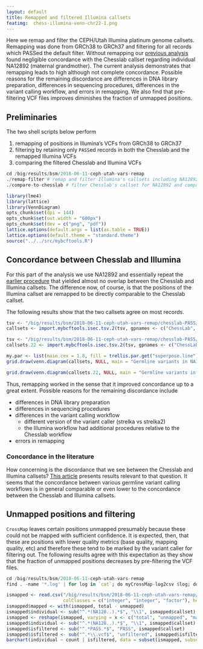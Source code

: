 ```yaml
---
layout: default
title: Remapped and filtered Illumina callsets
featimg:  chess-illumina-venn-chr22-1.png
---
```


Here we remap and filter the CEPH/Utah Illumina platinum genome callsets.  Remapping was done from GRCh38 to GRCh37 and filtering for all records which PASSed the default filter.  Without remapping our [previous analysis]({{ site.baseurl }}{% post_url /projects/bsm/2018-05-21-NA12892-variants %}) found negligible concordance with the Chesslab callset regarding individual NA12892 (maternal grandmother).  The current analysis demonstrates that remapping leads to high although not complete concordance.  Possible reasons for the remaining discordance are differences in DNA library preparation, differences in sequencing procedures, differences in the variant calling workflow, and errors in remapping.  We also find that pre-filtering VCF files improves diminishes the fraction of unmapped positions.

## Preliminaries

The two shell scripts below perform

1. remapping of positions in Illumina's VCFs from GRCh38 to GRCh37
1. filtering by retaining only `PASS`ed records in both the Chesslab and the remapped Illumina VCFs
1. comparing the filtered Chesslab and Illumina VCFs

```r
cd /big/results/bsm/2018-06-11-ceph-utah-vars-remap
./remap-filter # remap and filter Illumina's callsets including NA12892
./compare-to-chesslab # filter Chesslab's callset for NA12892 and compare it to Illumina's
```

```r
library(lme4)
library(lattice)
library(VennDiagram)
opts_chunk$set(dpi = 144)
opts_chunk$set(out.width = "600px")
opts_chunk$set(dev = c("png", "pdf"))
lattice.options(default.args = list(as.table = TRUE))
lattice.options(default.theme = "standard.theme")
source("../../src/mybcftools.R")
```

## Concordance between Chesslab and Illumina

For this part of the analysis we use NA12892 and essentially repeat the [earlier procedure]({{ site.baseurl }}{% post_url /projects/bsm/2018-05-21-NA12892-variants %}) that yielded almost no overlap between the Chesslab and Illumina callsets.  The difference now, of course, is that the positions of the Illumina callset are remapped to be directly comparable to the Chesslab callset.

The following results show that the two callsets agree on most records.

```r
tsv <- "/big/results/bsm/2018-06-11-ceph-utah-vars-remap/chesslab-PASS/all.tsv"
callsets <- import.mybcftools.isec.tsv.2(tsv, gpnames <- c("ChessLab", "Illumina")) # the following expression takes a while to evaluate
```

```r
tsv <- "/big/results/bsm/2018-06-11-ceph-utah-vars-remap/chesslab-PASS/chr22/all.tsv"
callsets.22 <- import.mybcftools.isec.tsv.2(tsv, gpnames <- c("ChessLab", "Illumina"))
```

```r
my.par <- list(main.cex = 1.8, fill = trellis.par.get("superpose.line")$col[1:2], col = "gray", cat.cex = 1.4)
grid.draw(venn.diagram(callsets, NULL, main = "Germline variants in NA12892", main.cex = my.par$main.cex, col = my.par$col, fill = my.par$fill, cat.cex = my.par$cat.cex))
```

```r
grid.draw(venn.diagram(callsets.22, NULL, main = "Germline variants in NA12892, chr22", main.cex = my.par$main.cex, col = my.par$col, fill = my.par$fill, cat.cex = my.par$cat.cex))
```

Thus, remapping worked in the sense that it improved concordance up to a great extent.  Possible reasons for the remaining discordance include

* differences in DNA library preparation
* differences in sequencing procedures
* differences in the variant calling workflow
  * different version of the variant caller (strelka vs strelka2)
  * the Illumina workflow had additional procedures relative to the Chesslab workflow
* errors in remapping

### Concordance in the literature

How concerning is the discordance that we see between the Chesslab and Illumina callsets?  [This article](https://www.ncbi.nlm.nih.gov/pmc/articles/PMC3706896/) presents results relevant to that question.  It seems that the concordance between various germline variant calling workflows is in general comparable or even lower to the concordance between the Chesslab and Illumina callsets.

## Unmapped positions and filtering

`CrossMap` leaves certain positions unmapped presumably because these could not be mapped with sufficient confidence.  It is expected, then, that these are positions with lower quality metrics (base quality, mapping quality, etc) and therefore these tend to be marked by the variant caller for filtering out.  The following results agree with this expectation as they show that the fraction of unmapped positions decreases by pre-filtering the VCF files.

```r
cd /big/results/bsm/2018-06-11-ceph-utah-vars-remap
find . -name '*.log' | for log in `cat`; do myCrossMap-log2csv $log; done > total-unmapped-pos.csv
```

```r
ismapped <- read.csv("/big/results/bsm/2018-06-11-ceph-utah-vars-remap/total-unmapped-pos.csv",
                     colClasses = c("integer", "integer", "factor"), header = FALSE, col.names = c("total", "unmapped", "callset"))
ismapped$mapped <- with(ismapped, total - unmapped)
ismapped$individual <- sub("^.*(NA128..).*$", "\\1", ismapped$callset)
ismapped <- reshape(ismapped, varying = x <- c("total", "unmapped", "mapped"), v.names = "count", timevar = "set", times = x, direction = "long")
ismapped$individual <- sub("^.*(NA128..).*$", "\\1", ismapped$callset)
ismapped$isfiltered <- sub("^.*PASS.*$", "PASS", ismapped$callset)
ismapped$isfiltered <- sub("^.*\\.vcf$", "unfiltered", ismapped$isfiltered)
barchart(individual ~ count | isfiltered, data = subset(ismapped, subset = set != "total"), groups = set, stack = TRUE, auto.key = list(columns = 1), xlab = "candidate variants (records in VCF)")
```
